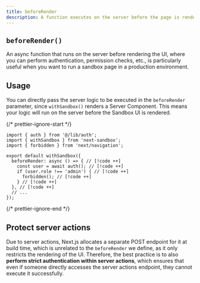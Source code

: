 ```yaml
---
title: beforeRender
description: A function executes on the server before the page is rendered.
---
```


## `beforeRender()`

An async function that runs on the server before rendering the UI, where you can perform authentication, permission checks, etc., is particularly useful when you want to run a sandbox page in a production environment.

## Usage

You can directly pass the server logic to be executed in the `beforeRender` parameter, since `withSandbox()` renders a Server Component. This means your logic will run on the server before the Sandbox UI is rendered.

{/* prettier-ignore-start */}
```tsx title="app/sandbox/page.tsx"
import { auth } from '@/lib/auth';
import { withSandbox } from 'next-sandbox';
import { forbidden } from 'next/navigation';

export default withSandbox({
  beforeRender: async () => { // [!code ++]
    const user = await auth(); // [!code ++]
    if (user.role !== 'admin') { // [!code ++]
      forbidden(); // [!code ++]
    } // [!code ++]
  }, // [!code ++]
  // ...
});
```
{/* prettier-ignore-end */}

## Protect server actions

Due to server actions, Next.js allocates a separate POST endpoint for it at build time, which is unrelated to the `beforeRender` we define, as it only restricts the rendering of the UI. Therefore, the best practice is to also **perform strict authentication within server actions**, which ensures that even if someone directly accesses the server actions endpoint, they cannot execute it successfully.
